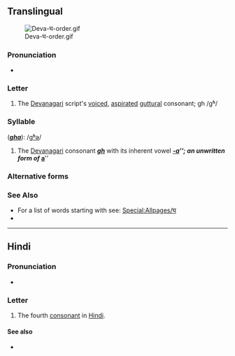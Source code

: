 {{character info/new}}
==Translingual==
[[File:Deva-घ-order.gif|thumb]]

===Pronunciation===
* {{IPA|/ɡʱə/|lang=mul}}

===Letter===
{{mul-Deva|gha}}

# The [[Devanagari]] script's [[voiced]], [[aspirated]] [[guttural]] consonant; gh /gʱ/

===Syllable===
{{mul-syllable|sc=Deva|घ}} ('''''[[gha]]'''''): /[[gʱǝ]]/

# The [[Devanagari]] consonant {{l|mul|sc=Deva|घ}} '''''[[gh]]''''' with its inherent vowel '''''[[-a]]'''''; an unwritten form of {{l|mul|sc=Deva|अ}} '''''[[a]]'''''

===Alternative forms===
{{pi-alt|Latn=gha}}

===See Also===
* For a list of words starting with {{mul-Deva|gh}} see: [[Special:Allpages/घ]]
* {{list:Devanagari script letters/mul}}

----

==Hindi==

===Pronunciation===
* {{IPA|/ɡʱə/|lang=hi}}

===Letter===
{{head|hi|letter}}

# The fourth [[consonant]] in [[Hindi]].

====See also====

* {{list:Devanagari script letters/hi}}
